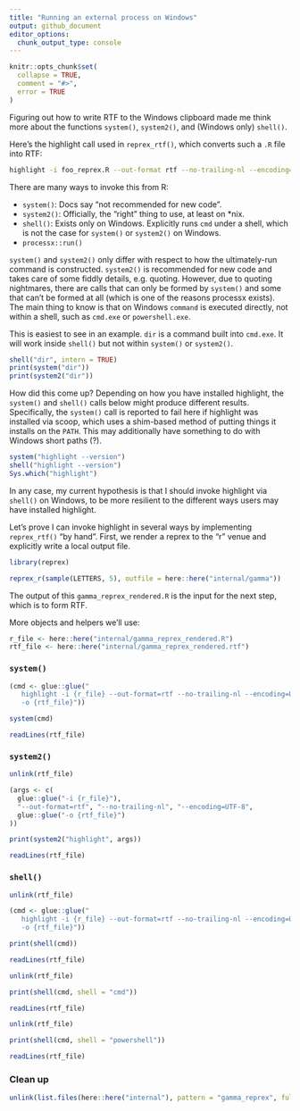 ```yaml
---
title: "Running an external process on Windows"
output: github_document
editor_options: 
  chunk_output_type: console
---
```


```r
knitr::opts_chunk$set(
  collapse = TRUE,
  comment = "#>",
  error = TRUE
)
```

Figuring out how to write RTF to the Windows clipboard made me think more about the functions `system()`, `system2()`, and (Windows only) `shell()`.

Here's the highlight call used in `reprex_rtf()`, which converts such a `.R` file into RTF:

```sh
highlight -i foo_reprex.R --out-format rtf --no-trailing-nl --encoding=UTF-8 --style darkbone --font 'Courier Regular' --font-size 50 -o gamma_reprex.rtf
```

There are many ways to invoke this from R:

* `system()`: Docs say "not recommended for new code".
* `system2()`: Officially, the "right" thing to use, at least on *nix.
* `shell()`: Exists only on Windows. Explicitly runs `cmd` under a shell, which
  is not the case for `system()` or `system2()` on Windows.
* `processx::run()`

`system()` and `system2()` only differ with respect to how the ultimately-run command is constructed.
`system2()` is recommended for new code and takes care of some fiddly details, e.g. quoting.
However, due to quoting nightmares, there are calls that can only be formed by `system()` and some that can't be formed at all (which is one of the reasons processx exists).
The main thing to know is that on Windows `command` is executed directly, not within a shell, such as `cmd.exe` or `powershell.exe`.

This is easiest to see in an example.
`dir` is a command built into `cmd.exe`.
It will work inside `shell()` but not within `system()` or `system2()`.

```r
shell("dir", intern = TRUE)
print(system("dir"))
print(system2("dir"))
```

How did this come up?
Depending on how you have installed highlight, the `system()` and `shell()` calls below might produce different results.
Specifically, the `system()` call is reported to fail here if highlight was installed via scoop, which uses a shim-based method of putting things it installs on the `PATH`.
This may additionally have something to do with Windows short paths (?).

```r
system("highlight --version")
shell("highlight --version")
Sys.which("highlight")
```

In any case, my current hypothesis is that I should invoke highlight via `shell()` on Windows, to be more resilient to the different ways users may have installed highlight.

Let's prove I can invoke highlight in several ways by implementing `reprex_rtf()` "by hand".
First, we render a reprex to the "r" venue and explicitly write a local output file.

```r
library(reprex)

reprex_r(sample(LETTERS, 5), outfile = here::here("internal/gamma"))
```

The output of this `gamma_reprex_rendered.R` is the input for the next step, which is to form RTF.

More objects and helpers we'll use:

```r
r_file <- here::here("internal/gamma_reprex_rendered.R")
rtf_file <- here::here("internal/gamma_reprex_rendered.rtf")
```

### `system()`

```r
(cmd <- glue::glue("
   highlight -i {r_file} --out-format=rtf --no-trailing-nl --encoding=UTF-8 \\
   -o {rtf_file}"))

system(cmd)

readLines(rtf_file)
```

### `system2()`

```r
unlink(rtf_file)

(args <- c(
  glue::glue("-i {r_file}"),
  "--out-format=rtf", "--no-trailing-nl", "--encoding=UTF-8",
  glue::glue("-o {rtf_file}")
))

print(system2("highlight", args))

readLines(rtf_file)
```

### `shell()`

```r
unlink(rtf_file)

(cmd <- glue::glue("
   highlight -i {r_file} --out-format=rtf --no-trailing-nl --encoding=UTF-8 \\
   -o {rtf_file}"))

print(shell(cmd))

readLines(rtf_file)

unlink(rtf_file)

print(shell(cmd, shell = "cmd"))

readLines(rtf_file)

unlink(rtf_file)

print(shell(cmd, shell = "powershell"))

readLines(rtf_file)
```

### Clean up

```r
unlink(list.files(here::here("internal"), pattern = "gamma_reprex", full.names = TRUE))
```
